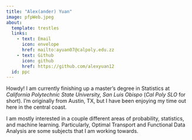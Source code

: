 ```yaml
---
title: "Alex(ander) Yuan"
image: pfpWeb.jpeg
about: 
  template: trestles
  links:
    - text: Email
      icon: envelope
      href: mailto:ayuan07@calpoly.edu.zz
    - text: Github
      icon: github
      href: https://github.com/alexyuan12
  id: ppc
---
```

:::{#ppc}
Howdy! I am currently finishing up a master’s degree in Statistics at *California Polytechnic State University, San Luis Obispo* (*Cal Poly SLO* for short). I'm originally from Austin, TX, but I have been enjoying my time out here in the central coast.

I am mostly interested in a couple different areas of probability, statistics, and machine learning. Particularly, Optimal Transport and Functional Data Analysis are some subjects that I am working towards.

:::
